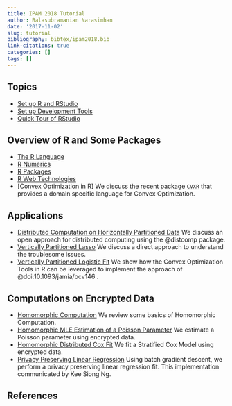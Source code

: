 ```yaml
---
title: IPAM 2018 Tutorial
author: Balasubramanian Narasimhan
date: '2017-11-02'
slug: tutorial
bibliography: bibtex/ipam2018.bib
link-citations: true
categories: []
tags: []
---
```


## Topics

- [Set up R and RStudio](/post/tutorial/setup-R/)
- [Set up Development Tools](/post/tutorial/setup-R-dev/)
- [Quick Tour of RStudio](/post/tutorial/R-Studio/)

## Overview of R and Some Packages

- [The R Language](/post/tutorial/R-Tour/)
- [R Numerics](/post/tutorial/R-Numerics/)
- [R Packages](/post/tutorial/R-Packages/)
- [R Web Technologies](/post/tutorial/R-Web-Tech/)
- [Convex Optimization in R] We discuss the recent package
  [`CVXR`](https://cvxr.rbind.io) that provides a domain specific
  language for Convex Optimization.

## Applications 

- [Distributed Computation on Horizontally Partitioned
  Data](/post/tutorial/horizontal-partioning/) We discuss an open
  approach for distributed computing using the @distcomp package. 
- [Vertically Partitioned Lasso](/post/tutorial/vertical-partitioned-lasso/) We discuss a
  direct approach to understand the troublesome issues.
- [Vertically Partitioned Logistic
  Fit](/post/tutorial/vertical-partitioned-logistic-ridged/) We show
  how the Convex Optimization Tools in R can be leveraged to implement
  the approach of @doi:10.1093/jamia/ocv146 . 

## Computations on Encrypted Data

- [Homomorphic Computation](/post/tutorial/homomorphing-intro/) We review some
  basics of Homomorphic Computation.
- [Homomorphic MLE Estimation of a Poisson
  Parameter](/post/tutorial/homomorphing-mle/) We estimate a Poisson
  parameter using encrypted data.
- [Homomorphic Distributed Cox
  Fit](/post/tutorial/homomorphing-DHCox/) We fit a Stratified Cox
  Model using encrypted data.
- [Privacy Preserving Linear
  Regression](/post/tutorial/homomorphing-regression) Using batch
  gradient descent, we perform a privacy preserving linear regression
  fit. This implementation communicated by Kee Siong Ng.


## References
